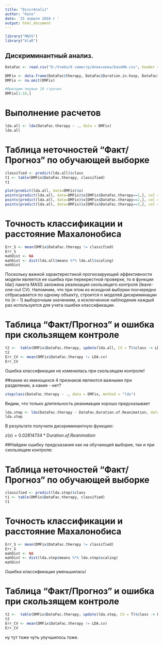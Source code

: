 ---
title: "DiscrAnaliz"
author: "Kate"
date: '25 апреля 2018 г '
output: html_document
---

```{r setup, include=FALSE}
library("MASS")
library("klaR")
```

## Дискриминантный анализ.

```{r}
DataFac <- read.csv("D:/Учеба/8 семестр/Алексеева/baseMA.csv", header = TRUE, sep = ";",dec = ",")
```



```{r}
DMFix <- data.frame(DataFac$therapy, DataFac$Duration.in.hosp, DataFac$Weight1, DataFac$G.age, DataFac$Duration.of.Reanimation)
DMFix <- na.omit(DMFix)

#Выводим первые 10 строчек
DMFix[1:10,]
```


# Выполнение расчетов
```{r}
lda.all <- lda(DataFac.therapy ~ ., data = DMFix)
lda.all
```


# Таблица неточностей "Факт/Прогноз" по обучающей выборке
```{r}
classified <- predict(lda.all)$class
t1 <- table(DMFix$DataFac.therapy, classified)  
t1
```

```{r}
plot(predict(lda.all, data=DMFix)$x)
points(predict(lda.all, data=DMFix)$x[DMFix$DataFac.therapy==1,], col = "red")
points(predict(lda.all, data=DMFix)$x[DMFix$DataFac.therapy==2,], col = "blue")
points(predict(lda.all, data=DMFix)$x[DMFix$DataFac.therapy==3,], col = "green")

```

# Точность классификации и расстояние Махалонобиса
```{r}
Err_S <- mean(DMFix$DataFac.therapy != classified)
Err_S
mahDist <- NA
mahDist <- dist(lda.all$means %*% lda.all$scaling) 
mahDist
```

Поскольку важной характеристикой прогнозирующей эффективности модели является ее ошибка при перекрестной проверке, то в функции lda() пакета MASS заложена реализация скользящего контроля (leave-one-out CV). Напомним, что при этом из исходной выборки поочередно отбрасывается по одному объекту, строится  n  моделей дискриминации по (n – 1) выборочным значениям, а исключенное наблюдение каждый раз используется для учета ошибки классификации.

# Таблица "Факт/Прогноз" и ошибка при скользящем контроле
```{r}
t2 <-  table(DMFix$DataFac.therapy, update(lda.all, CV = T)$class -> LDA.cv)
t2
Err_CV <- mean(DMFix$DataFac.therapy != LDA.cv) 
Err_CV
```

Ошибка классификации не изменилась при скользящем контроле!


##какие из имеющихся 4 признаков являются важными при разделении, а какие - нет?

```{r}
stepclass(DataFac.therapy ~ ., data = DMFix, method = "lda")
```

Видим, что только длительность реанимации хорошо предсказывает

```{r}
lda.step <- lda(DataFac.therapy ~ DataFac.Duration.of.Reanimation, data = DMFix)
lda.step
```

В результате получили дискриминантную функцию:

$z(x)=0.02814734*Duration.of.Reanimation$


##Найдем ошибку предсказания как на обучающей выборке, так и при скользящем контроле:

# Таблица неточностей "Факт/Прогноз" по обучающей выборке
```{r}
classified <- predict(lda.step)$class
t1 <- table(DMFix$DataFac.therapy, classified)  
t1
```


# Точность классификации и расстояние Махалонобиса
```{r}
Err_S <- mean(DMFix$DataFac.therapy != classified)
Err_S
mahDist <- NA
mahDist <- dist(lda.step$means %*% lda.step$scaling) 
mahDist
```

Ошибка классификации уменьшилась!

# Таблица "Факт/Прогноз" и ошибка при скользящем контроле
```{r}
t2 <-  table(DMFix$DataFac.therapy, update(lda.step, CV = T)$class -> LDA.cv)
t2
Err_CV <- mean(DMFix$DataFac.therapy != LDA.cv) 
Err_CV
```

ну тут тоже чуть улучшилось тоже.









